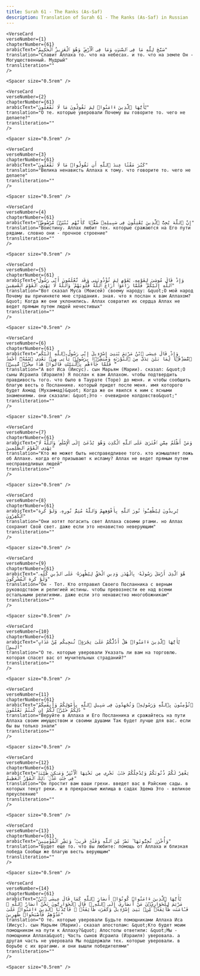 ```yaml
---
title: Surah 61 - The Ranks (As-Saf)  
description: Translation of Surah 61 - The Ranks (As-Saf) in Russian
---
```







    <VerseCard 
    verseNumber={1}
    chapterNumber={61}
    arabicText="سَبَّحَ لِلَّهِ مَا فِى ٱلسَّمَٰوَٰتِ وَمَا فِى ٱلْأَرْضِ ۖ وَهُوَ ٱلْعَزِيزُ ٱلْحَكِيمُ"
    translation="Славит Аллаха то، что на небесах، и то، что на земле Он - Могущественный، Мудрый"
    transliteration=""
    />

    <Spacer size="0.5rem" />
                
    <VerseCard 
    verseNumber={2}
    chapterNumber={61}
    arabicText="يَٰٓأَيُّهَا ٱلَّذِينَ ءَامَنُوا۟ لِمَ تَقُولُونَ مَا لَا تَفْعَلُونَ"
    translation="О те، которые уверовали Почему вы говорите то، чего не делаете?"
    transliteration=""
    />

    <Spacer size="0.5rem" />
                
    <VerseCard 
    verseNumber={3}
    chapterNumber={61}
    arabicText="كَبُرَ مَقْتًا عِندَ ٱللَّهِ أَن تَقُولُوا۟ مَا لَا تَفْعَلُونَ"
    translation="Велика ненависть Аллаха к тому، что говорите то، чего не делаете"
    transliteration=""
    />

    <Spacer size="0.5rem" />
                
    <VerseCard 
    verseNumber={4}
    chapterNumber={61}
    arabicText="إِنَّ ٱللَّهَ يُحِبُّ ٱلَّذِينَ يُقَٰتِلُونَ فِى سَبِيلِهِۦ صَفًّۭا كَأَنَّهُم بُنْيَٰنٌۭ مَّرْصُوصٌۭ"
    translation="Воистину، Аллах любит тех، которые сражаются на Его пути рядами، словно они - прочное строение"
    transliteration=""
    />

    <Spacer size="0.5rem" />
                
    <VerseCard 
    verseNumber={5}
    chapterNumber={61}
    arabicText="وَإِذْ قَالَ مُوسَىٰ لِقَوْمِهِۦ يَٰقَوْمِ لِمَ تُؤْذُونَنِى وَقَد تَّعْلَمُونَ أَنِّى رَسُولُ ٱللَّهِ إِلَيْكُمْ ۖ فَلَمَّا زَاغُوٓا۟ أَزَاغَ ٱللَّهُ قُلُوبَهُمْ ۚ وَٱللَّهُ لَا يَهْدِى ٱلْقَوْمَ ٱلْفَٰسِقِينَ"
    translation="Вот сказал Муса (Моисей) своему народу: &quot;О мой народ Почему вы причиняете мне страдания، зная، что я послан к вам Аллахом?&quot; Когда же они уклонились، Аллах совратил их сердца Аллах не ведет прямым путем людей нечестивых"
    transliteration=""
    />

    <Spacer size="0.5rem" />
                
    <VerseCard 
    verseNumber={6}
    chapterNumber={61}
    arabicText="وَإِذْ قَالَ عِيسَى ٱبْنُ مَرْيَمَ يَٰبَنِىٓ إِسْرَٰٓءِيلَ إِنِّى رَسُولُ ٱللَّهِ إِلَيْكُم مُّصَدِّقًۭا لِّمَا بَيْنَ يَدَىَّ مِنَ ٱلتَّوْرَىٰةِ وَمُبَشِّرًۢا بِرَسُولٍۢ يَأْتِى مِنۢ بَعْدِى ٱسْمُهُۥٓ أَحْمَدُ ۖ فَلَمَّا جَآءَهُم بِٱلْبَيِّنَٰتِ قَالُوا۟ هَٰذَا سِحْرٌۭ مُّبِينٌۭ"
    translation="А вот Иса (Иисус)، сын Марьям (Марии)، сказал: &quot;О сыны Исраила (Израиля) Я послан к вам Аллахом، чтобы подтвердить правдивость того، что было в Таурате (Торе) до меня، и чтобы сообщить благую весть о Посланнике، который придет после меня، имя которого будет Ахмад (Мухаммад)&quot; Когда же он явился к ним с ясными знамениями، они сказали: &quot;Это - очевидное колдовство&quot;"
    transliteration=""
    />

    <Spacer size="0.5rem" />
                
    <VerseCard 
    verseNumber={7}
    chapterNumber={61}
    arabicText="وَمَنْ أَظْلَمُ مِمَّنِ ٱفْتَرَىٰ عَلَى ٱللَّهِ ٱلْكَذِبَ وَهُوَ يُدْعَىٰٓ إِلَى ٱلْإِسْلَٰمِ ۚ وَٱللَّهُ لَا يَهْدِى ٱلْقَوْمَ ٱلظَّٰلِمِينَ"
    translation="Кто же может быть несправедливее того، кто измышляет ложь об Аллахе، когда его призывают к исламу? Аллах не ведет прямым путем несправедливых людей"
    transliteration=""
    />

    <Spacer size="0.5rem" />
                
    <VerseCard 
    verseNumber={8}
    chapterNumber={61}
    arabicText="يُرِيدُونَ لِيُطْفِـُٔوا۟ نُورَ ٱللَّهِ بِأَفْوَٰهِهِمْ وَٱللَّهُ مُتِمُّ نُورِهِۦ وَلَوْ كَرِهَ ٱلْكَٰفِرُونَ"
    translation="Они хотят погасить свет Аллаха своими ртами، но Аллах сохранит Свой свет، даже если это ненавистно неверующим"
    transliteration=""
    />

    <Spacer size="0.5rem" />
                
    <VerseCard 
    verseNumber={9}
    chapterNumber={61}
    arabicText="هُوَ ٱلَّذِىٓ أَرْسَلَ رَسُولَهُۥ بِٱلْهُدَىٰ وَدِينِ ٱلْحَقِّ لِيُظْهِرَهُۥ عَلَى ٱلدِّينِ كُلِّهِۦ وَلَوْ كَرِهَ ٱلْمُشْرِكُونَ"
    translation="Он - Тот، Кто отправил Своего Посланника с верным руководством и религией истины، чтобы превознести ее над всеми остальными религиями، даже если это ненавистно многобожникам"
    transliteration=""
    />

    <Spacer size="0.5rem" />
                
    <VerseCard 
    verseNumber={10}
    chapterNumber={61}
    arabicText="يَٰٓأَيُّهَا ٱلَّذِينَ ءَامَنُوا۟ هَلْ أَدُلُّكُمْ عَلَىٰ تِجَٰرَةٍۢ تُنجِيكُم مِّنْ عَذَابٍ أَلِيمٍۢ"
    translation="О те، которые уверовали Указать ли вам на торговлю، которая спасет вас от мучительных страданий?"
    transliteration=""
    />

    <Spacer size="0.5rem" />
                
    <VerseCard 
    verseNumber={11}
    chapterNumber={61}
    arabicText="تُؤْمِنُونَ بِٱللَّهِ وَرَسُولِهِۦ وَتُجَٰهِدُونَ فِى سَبِيلِ ٱللَّهِ بِأَمْوَٰلِكُمْ وَأَنفُسِكُمْ ۚ ذَٰلِكُمْ خَيْرٌۭ لَّكُمْ إِن كُنتُمْ تَعْلَمُونَ"
    translation="Веруйте в Аллаха и Его Посланника и сражайтесь на пути Аллаха своим имуществом и своими душами Так будет лучше для вас، если бы вы только знали"
    transliteration=""
    />

    <Spacer size="0.5rem" />
                
    <VerseCard 
    verseNumber={12}
    chapterNumber={61}
    arabicText="يَغْفِرْ لَكُمْ ذُنُوبَكُمْ وَيُدْخِلْكُمْ جَنَّٰتٍۢ تَجْرِى مِن تَحْتِهَا ٱلْأَنْهَٰرُ وَمَسَٰكِنَ طَيِّبَةًۭ فِى جَنَّٰتِ عَدْنٍۢ ۚ ذَٰلِكَ ٱلْفَوْزُ ٱلْعَظِيمُ"
    translation="Он простит вам ваши грехи، введет вас в Райские сады، в которых текут реки، и в прекрасные жилища в садах Эдема Это - великое преуспеяние"
    transliteration=""
    />

    <Spacer size="0.5rem" />
                
    <VerseCard 
    verseNumber={13}
    chapterNumber={61}
    arabicText="وَأُخْرَىٰ تُحِبُّونَهَا ۖ نَصْرٌۭ مِّنَ ٱللَّهِ وَفَتْحٌۭ قَرِيبٌۭ ۗ وَبَشِّرِ ٱلْمُؤْمِنِينَ"
    translation="Будет еще то، что вы любите: помощь от Аллаха и близкая победа Сообщи же благую весть верующим"
    transliteration=""
    />

    <Spacer size="0.5rem" />
                
    <VerseCard 
    verseNumber={14}
    chapterNumber={61}
    arabicText="يَٰٓأَيُّهَا ٱلَّذِينَ ءَامَنُوا۟ كُونُوٓا۟ أَنصَارَ ٱللَّهِ كَمَا قَالَ عِيسَى ٱبْنُ مَرْيَمَ لِلْحَوَارِيِّۦنَ مَنْ أَنصَارِىٓ إِلَى ٱللَّهِ ۖ قَالَ ٱلْحَوَارِيُّونَ نَحْنُ أَنصَارُ ٱللَّهِ ۖ فَـَٔامَنَت طَّآئِفَةٌۭ مِّنۢ بَنِىٓ إِسْرَٰٓءِيلَ وَكَفَرَت طَّآئِفَةٌۭ ۖ فَأَيَّدْنَا ٱلَّذِينَ ءَامَنُوا۟ عَلَىٰ عَدُوِّهِمْ فَأَصْبَحُوا۟ ظَٰهِرِينَ"
    translation="О те، которые уверовали Будьте помощниками Аллаха Иса (Иисус)، сын Марьям (Марии)، сказал апостолам: &quot;Кто будет моим помощником на пути к Аллаху?&quot; Апостолы ответили: &quot;Мы - помощники Аллаха&quot; Часть сынов Исраила (Израиля) уверовала، а другая часть не уверовала Мы поддержали тех، которые уверовали، в борьбе с их врагами، и они вышли победителями"
    transliteration=""
    />

    <Spacer size="0.5rem" />
                